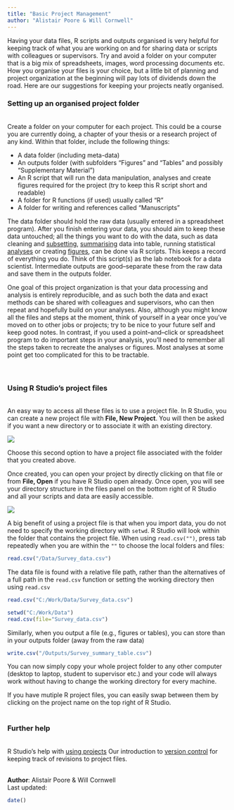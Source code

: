 ```yaml
---
title: "Basic Project Management"
author: "Alistair Poore & Will Cornwell"
---
```


Having your data files, R scripts and outputs organised is very helpful for keeping track of what you are working on and for sharing data or scripts with colleagues or supervisors. Try and avoid a folder on your computer that is a big mix of spreadsheets, images, word processing documents etc. How you organise your files is your choice, but a little bit of planning and project organization at the beginning will pay lots of dividends down the road.  Here are our suggestions for keeping your projects neatly organised.

### Setting up an organised project folder
<br>
Create a folder on your computer for each project. This could be a course you are currently doing, a chapter of your thesis or a research project of any kind. Within that folder, include the following things:

* A data folder (including meta-data)
* An outputs folder (with subfolders "Figures" and "Tables" and possibly "Supplementary Material")
* An R script that will run the data manipulation, analyses and create figures required for the project (try to keep this R script short and readable)
* A folder for R functions (if used) usually called "R"
* A folder for writing and references called "Manuscripts"

The data folder should hold the raw data (usually entered in a spreadsheet program).   After you finish entering your data, you should aim to keep these data untouched; all the things you want to do with the data, such as data cleaning and [subsetting](http://environmentalcomputing.net/subsetting-data/), [summarising](http://environmentalcomputing.net/summarising-data/) data into table, running statistical [analyses](http://environmentalcomputing.net/statistics/) or creating [figures](http://environmentalcomputing.net/graphics/), can be done via R scripts.  This keeps a record of everything you do.  Think of this script(s) as the lab notebook for a data scientist. Intermediate outputs are good--separate these from the raw data and save them in the outputs folder.

One goal of this project organization is that your data processing and analysis is entirely reproducible, and as such both the data and exact methods can be shared with colleagues and supervisors, who can then repeat and hopefully build on your analyses. Also, although you might know all the files and steps at the moment, think of yourself in a year once you've moved on to other jobs or projects; try to be nice to your future self and keep good notes. In contrast, if you used a point--and--click or spreadsheet program to do important steps in your analysis, you'll need to remember all the steps taken to recreate the analyses or figures.  Most analyses at some point get too complicated for this to be tractable.  
<br><br>

### Using R Studio's project files
<br>
An easy way to access all these files is to use a project file. In R Studio, you can create a new project file with **File, New Project**. You will then be asked if you want a new directory or to associate it with an existing directory. 

![](projects_new.png)

Choose this second option to have a project file associated with the folder that you created above.

Once created, you can open your project by directly clicking on that file or from **File, Open** if you have R Studio open already. Once open, you will see your directory structure in the files panel on the bottom right of R Studio and all your scripts and data are easily accessible.

![](Basic_project_managment_image.jpg)


A big benefit of using a project file is that when you import data, you do not need to specify the working directory with `setwd`. R Studio will look within the folder that contains the project file. When using `read.csv("")`, press tab repeatedly when you are within the `""` to choose the local folders and files:

```r
read.csv("/Data/Survey_data.csv")
```

The data file is found with a relative file path, rather than the alternatives of a full path in the `read.csv` function or setting the working directory then using `read.csv`

```r
read.csv("C:/Work/Data/Survey_data.csv")

setwd("C:/Work/Data")
read.csv(file="Survey_data.csv")
```

Similarly, when you output a file (e.g., figures or tables), you can store than in your outputs folder (away from the raw data)

```r
write.csv("/Outputs/Survey_summary_table.csv")
```

You can now simply copy your whole project folder to any other computer (desktop to laptop, student to supervisor etc.) and your code will always work without having to change the working directory for every machine.

If you have mutiple R project files, you can easily swap between them by clicking on the project name on the top right of R Studio.
<br><br>

### Further help
<br>
R Studio's help with [using projects](https://support.rstudio.com/hc/en-us/articles/200526207-Using-Projects)
Our introduction to [version control](http://environmentalcomputing.net/version-control/) for keeping track of revisions to project files.
<br><br>

**Author**: Alistair Poore & Will Cornwell
<br>
Last updated:
```r
date()
```
